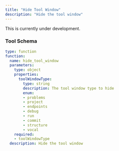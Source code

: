 ```yaml
---
title: "Hide Tool Window"
description: "Hide the tool window"
---
```


<Warning>This is currently under development.</Warning>

### Tool Schema

```yaml
type: function
function:
  name: hide_tool_window
  parameters:
    type: object
    properties:
      toolWindowType:
        type: string
        description: The tool window type to hide
        enum:
        - problems
        - project
        - endpoints
        - debug
        - run
        - commit
        - structure
        - vocal
    required:
    - toolWindowType
  description: Hide the tool window
```